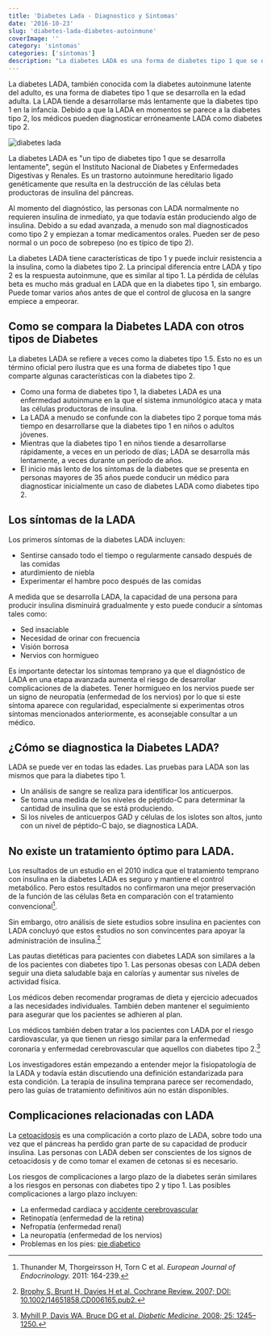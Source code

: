 ```yaml
---
title: 'Diabetes Lada - Diagnostico y Sintomas'
date: '2016-10-23'
slug: 'diabetes-lada-diabetes-autoinmune'
coverImage: ''
category: 'sintomas'
categories: ['sintomas']
description: "La diabetes LADA es una forma de diabetes tipo 1 que se desarrolla en la edad adulta. Los médicos pueden diagnosticar erróneamente LADA como diabetes tipo 2"
---
```


La diabetes LADA, también conocida com la diabetes autoinmune latente del adulto, es una forma de diabetes tipo 1 que se desarrolla en la edad adulta. La LADA tiende a desarrollarse más lentamente que la diabetes tipo 1 en la infancia. Debido a que la LADA en momentos se parece a la diabetes tipo 2, los médicos pueden diagnosticar erróneamente LADA como diabetes tipo 2.

![diabetes lada](images/diabetes-lada.jpg)

La diabetes LADA es "un tipo de diabetes tipo 1 que se desarrolla lentamente", según el Instituto Nacional de Diabetes y Enfermedades Digestivas y Renales. Es un trastorno autoinmune hereditario ligado genéticamente que resulta en la destrucción de las células beta productoras de insulina del páncreas.

Al momento del diagnóstico, las personas con LADA normalmente no requieren insulina de inmediato, ya que todavía están produciendo algo de insulina. Debido a su edad avanzada, a menudo son mal diagnosticados como tipo 2 y empiezan a tomar medicamentos orales. Pueden ser de peso normal o un poco de sobrepeso (no es típico de tipo 2).

La diabetes LADA tiene características de tipo 1 y puede incluir resistencia a la insulina, como la diabetes tipo 2. La principal diferencia entre LADA y tipo 2 es la respuesta autoinmune, que es similar al tipo 1. La pérdida de células beta es mucho más gradual en LADA que en la diabetes tipo 1, sin embargo. Puede tomar varios años antes de que el control de glucosa en la sangre empiece a empeorar.

## Como se compara la Diabetes LADA con otros tipos de Diabetes

La diabetes LADA se refiere a veces como la diabetes tipo 1.5. Esto no es un término oficial pero ilustra que es una forma de diabetes tipo 1 que comparte algunas características con la diabetes tipo 2.

- Como una forma de diabetes tipo 1, la diabetes LADA es una enfermedad autoinmune en la que el sistema inmunológico ataca y mata las células productoras de insulina.
- La LADA a menudo se confunde con la diabetes tipo 2 porque toma más tiempo en desarrollarse que la diabetes tipo 1 en niños o adultos jóvenes.
- Mientras que la diabetes tipo 1 en niños tiende a desarrollarse rápidamente, a veces en un periodo de días; LADA se desarrolla más lentamente, a veces durante un período de años.
- El inicio más lento de los síntomas de la diabetes que se presenta en personas mayores de 35 años puede conducir un médico para diagnosticar inicialmente un caso de diabetes LADA como diabetes tipo 2.

## Los síntomas de la LADA

Los primeros síntomas de la diabetes LADA incluyen:

- Sentirse cansado todo el tiempo o regularmente cansado después de las comidas
- aturdimiento de niebla
- Experimentar el hambre poco después de las comidas

A medida que se desarrolla LADA, la capacidad de una persona para producir insulina disminuirá gradualmente y esto puede conducir a síntomas tales como:

- Sed insaciable
- Necesidad de orinar con frecuencia
- Visión borrosa
- Nervios con hormigueo

Es importante detectar los síntomas temprano ya que el diagnóstico de LADA en una etapa avanzada aumenta el riesgo de desarrollar complicaciones de la diabetes. Tener hormigueo en los nervios puede ser un signo de neuropatía (enfermedad de los nervios) por lo que si este síntoma aparece con regularidad, especialmente si experimentas otros síntomas mencionados anteriormente, es aconsejable consultar a un médico.

## ¿Cómo se diagnostica la Diabetes LADA?

LADA se puede ver en todas las edades. Las pruebas para LADA son las mismos que para la diabetes tipo 1.

- Un análisis de sangre se realiza para identificar los anticuerpos.
- Se toma una medida de los niveles de péptido-C para determinar la cantidad de insulina que se está produciendo.
- Si los niveles de anticuerpos GAD y células de los islotes son altos, junto con un nivel de péptido-C bajo, se diagnostica LADA.

## No existe un tratamiento óptimo para LADA.

Los resultados de un estudio en el 2010 indica que el tratamiento temprano con insulina en la diabetes LADA es seguro y mantiene el control metabólico. Pero estos resultados no confirmaron una mejor preservación de la función de las células ßeta en comparación con el tratamiento convencional[^1].

Sin embargo, otro análisis de siete estudios sobre insulina en pacientes con LADA concluyó que estos estudios no son convincentes para apoyar la administración de insulina.[^2]

Las pautas dietéticas para pacientes con diabetes LADA son similares a la de los pacientes con diabetes tipo 1. Las personas obesas con LADA deben seguir una dieta saludable baja en calorías y aumentar sus niveles de actividad física.

Los médicos deben recomendar programas de dieta y ejercicio adecuados a las necesidades individuales. También deben mantener el seguimiento para asegurar que los pacientes se adhieren al plan.

Los médicos también deben tratar a los pacientes con LADA por el riesgo cardiovascular, ya que tienen un riesgo similar para la enfermedad coronaria y enfermedad cerebrovascular que aquellos con diabetes tipo 2.[^3]

Los investigadores están empezando a entender mejor la fisiopatología de la LADA y todavía están discutiendo una definición estandarizada para esta condición. La terapia de insulina temprana parece ser recomendado, pero las guías de tratamiento definitivos aún no están disponibles.

## Complicaciones relacionadas con LADA

La [cetoacidosis](/que-es-la-cetoacidosis-diabetica/) es una complicación a corto plazo de LADA, sobre todo una vez que el páncreas ha perdido gran parte de su capacidad de producir insulina. Las personas con LADA deben ser conscientes de los signos de cetoacidosis y de como tomar el examen de cetonas si es necesario.

Los riesgos de complicaciones a largo plazo de la diabetes serán similares a los riesgos en personas con diabetes tipo 2 y tipo 1. Las posibles complicaciones a largo plazo incluyen:

- La enfermedad cardíaca y [accidente cerebrovascular](/diabetes-y-acv/)
- Retinopatía (enfermedad de la retina)
- Nefropatía (enfermedad renal)
- La neuropatía (enfermedad de los nervios)
- Problemas en los pies: [pie diabetico](/pie-diabetico)

[^1]:Thunander M, Thorgeirsson H, Torn C et al. _European Journal of Endocrinology._ 2011: 164-239.

[^2]:[Brophy S, Brunt H, Davies H et al. Cochrane Review. 2007; DOI: 10.1002/14651858.CD006165.pub2.](https://pubmed.ncbi.nlm.nih.gov/21901702/)

[^3]:[Myhill P, Davis WA, Bruce DG et al. _Diabetic Medicine._ 2008; 25: 1245–1250.](https://pubmed.ncbi.nlm.nih.gov/19046207/)